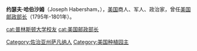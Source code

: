 {{Unreferenced|time=2020-10-25T02:40:44+00:00}}
{{Infobox Officeholder
| name=约瑟夫·哈伯沙姆<br/>Joseph Habersham
| image=Joseph Habersham.png
| image_width=200px
| order=3
| title=[[美国邮政部长|美国邮政部长]]
| term_start=1795年
| term_end=1801年
| president = [[乔治·华盛顿|乔治·华盛顿]]<br/>[[约翰·亚当斯|约翰·亚当斯]]<br/>[[托马斯·杰斐逊|托马斯·杰斐逊]]
| predecessor=[[蒂莫西·皮克林|蒂莫西·皮克林]]
| successor=[[吉迪恩·格兰杰|吉迪恩·格兰杰]]
| birth_date=1751年7月28日
| birth_place=[[佐治亚州|佐治亚州]][[萨凡纳_(佐治亚州)|萨凡纳]]
| death_date={{death date and age|1815|11|17|1751|7|28}}
| death_place=
| party=
| spouse=
| alma_mater=[[普林斯顿大学|普林斯顿大学]]
| profession=
| religion=
|branch=[[大陆军|大陆军]]
|rank=[[上校|上校]]
|battles=[[美国独立战争|美国独立战争]]
}}
'''约瑟夫·哈伯沙姆'''（Joseph Habersham，{{bd|1751年|7月28日|1815年|11月17日|catIdx=H}}），[[美国|美国]]商人、军人、政治家，曾任[[美国邮政部长|美国邮政部长]]（1795年-1801年）。

{{start box}}
{{succession box|[[蒂莫西·皮克林|蒂莫西·皮克林]]|[[吉迪思·格兰杰|吉迪思·格兰杰]]|[[美国邮政部长|美国邮政部长]]|1795年-1801年}}
{{end box}}

{{George Washington cabinet}}
{{John Adams cabinet}}
{{Thomas Jefferson cabinet}}
{{Authority control}}
{{DEFAULTSORT:habersham}}
[[cat:普林斯顿大学校友|cat:普林斯顿大学校友]]
[[cat:美国邮政部长|cat:美国邮政部长]]
[[Category:佐治亚州萨凡纳人|Category:佐治亚州萨凡纳人]]
[[Category:美国种植园主|Category:美国种植园主]]
{{US-poli-bio-stub}}